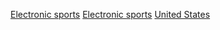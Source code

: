 [[Category:美国体育队|Electronic sports]]
[[Category:美國電子競技|Electronic sports]]
[[Category:各地电子竞技团队|United States]]